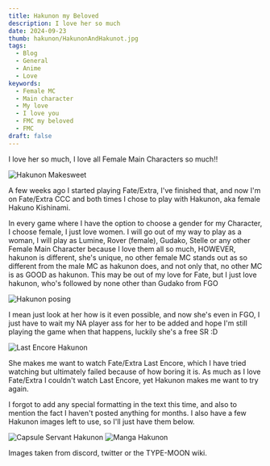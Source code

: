 ```yaml
---
title: Hakunon my Beloved
description: I love her so much
date: 2024-09-23
thumb: hakunon/HakunonAndHakunot.jpg
tags:
  - Blog
  - General
  - Anime
  - Love
keywords:
  - Female MC
  - Main character
  - My love
  - I love you
  - FMC my beloved
  - FMC
draft: false
---
```


I love her so much, I love all Female Main Characters so much!!

![Hakunon Makesweet](/src/assets/images/blog/hakunon/Hakunon.gif)

A few weeks ago I started playing Fate/Extra, I've finished that, and now I'm on Fate/⁠Extra CCC and both times I chose to play with Hakunon, aka female Hakuno Kishinami.

In every game where I have the option to choose a gender for my Character, I choose female, I just love women. I will go out of my way to play as a woman, I will play as Lumine, Rover (female), Gudako, Stelle or any other Female Main Character because I love them all so much, HOWEVER, hakunon is different, she's unique, no other female MC stands out as so different from the male MC as hakunon does, and not only that, no other MC is as GOOD as hakunon. This may be out of my love for Fate, but I just love hakunon, who's followed by none other than Gudako from FGO

![Hakunon posing](/src/assets/images/blog/hakunon/HakunonPose.jpg)

I mean just look at her how is it even possible, and now she's even in FGO, I just have to wait my NA player ass for her to be added and hope I'm still playing the game when that happens, luckily she's a free SR :D

![Last Encore Hakunon](/src/assets/images/blog/hakunon/HakunonLastEncore.png)

She makes me want to watch Fate/Extra Last Encore, which I have tried watching but ultimately failed because of how boring it is. As much as I love Fate/Extra I couldn't watch Last Encore, yet Hakunon makes me want to try again.

I forgot to add any special formatting in the text this time, and also to mention the fact I haven't posted anything for months. I also have a few Hakunon images left to use, so I'll just have them below.

![Capsule Servant Hakunon](/src/assets/images/blog/hakunon/HakunoFCapsule.png)
![Manga Hakunon](/src/assets/images/blog/hakunon/Hakunon_Chibichuki.png)

Images taken from discord, twitter or the TYPE-MOON wiki.
